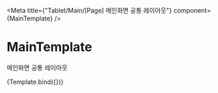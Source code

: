 

<Meta
    title={"Tablet/Main/[Page] 메인화면 공통 레이아웃"}
    component={MainTemplate}
/>

# MainTemplate

메인화면 공통 레이아웃


<Canvas>
    <Story name="Default">{Template.bind({})}</Story>
</Canvas>
